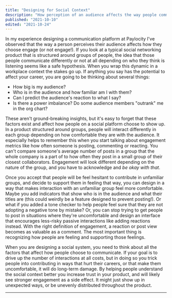 ```yaml
---
title: "Designing for Social Context"
description: "How perception of an audience affects the way people communicate, and changes how we view utilization"
published: "2021-10-10"
edited: "2021-10-24"
---
```


In my experience designing a communication platform at Paylocity I've observed that the way a person perceives their audience affects how they choose engage (or not engage!). If you look at a typical social networking product that is structured around groups of people, the idea that those people communicate differently or not at all depending on who they think is listening seems like a safe hypothesis. When you wrap this dynamic in a workplace context the stakes go up. If anything you say has the potential to affect your career, you are going to be thinking about several things:

- How big is my audience?
- Who is in the audience and how familiar am I with them?
- Can I predict the audience's reaction to what I say?
- Is there a power imbalance? Do some audience members "outrank" me in the org chart?

These aren't ground-breaking insights, but it's easy to forget that these factors exist and affect how people on a social platform choose to show up. In a product structured around groups, people will interact differently in each group depending on how comfortable they are with the audience. It especially helps to remember this when you start talking about engagement metrics like how often someone is posting, commenting or reacting. You can't compare someone's average number of posts in a group that the whole company is a part of to how often they post in a small group of their closest collaborators. Engagement will look different depending on the nature of the group, and you have to acknowledge and _be okay with that_.

Once you accept that people will be feel hesitant to contribute in unfamiliar groups, and decide to support them in feeling that way, you can design in a way that makes interaction with an unfamiliar group feel more comfortable. Maybe you add indicators that show who is in the audience and what their titles are (this could weirdly be a feature designed to prevent posting!). Or what if you added a tone checker to help people feel sure that they are not adopting a negative tone by mistake? Or, you can stop trying to get people to post in situations where they're uncomfortable and design an interface that encourages less-risky passive interactions like adding reactions instead. With the right definition of engagement, a reaction or post view becomes as valuable as a comment. The most important thing is recognizing how people are feeling and supporting those feelings.

When you are designing a social system, you need to think about all the factors that affect how people choose to communicate. If your goal is to drive up the number of interactions at all costs, but in doing so you trick people into contributing in ways that hurt their careers, or that make them uncomfortable, it will do long-term damage. By helping people understand the social context better you increase trust in your product, and will likely see stronger engagement as a side effect. It might just show up in unexpected ways, or be unevenly distributed throughout the product.

---
